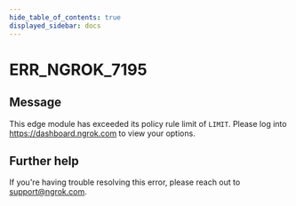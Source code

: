 ```yaml
---
hide_table_of_contents: true
displayed_sidebar: docs
---
```



# ERR_NGROK_7195

## Message

This edge module has exceeded its policy rule limit of `LIMIT`. Please log into https://dashboard.ngrok.com to view your options.

<ErrorDetails error="err_ngrok_7195" />

## Further help

If you're having trouble resolving this error, please reach out to [support@ngrok.com](mailto:support@ngrok.com?subject=Help%20with%20ERR_NGROK_7195).

